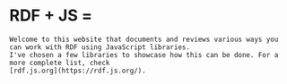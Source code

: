 
<Content id="intro">
    <h1 className="title" style={{display: "flex", gap: "0.25rem", alignItems: "center", marginTop: 0}}>
        <span>RDF + JS = </span>
        <BsFillHeartFill style={{fill: "rgb(232, 30, 30)"}}/>
    </h1>

    Welcome to this website that documents and reviews various ways you can work with RDF using JavaScript libraries.
    I've chosen a few libraries to showcase how this can be done. For a more complete list, check
    [rdf.js.org](https://rdf.js.org/).
</Content>

<LibraryList/>